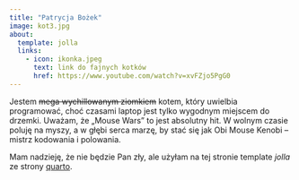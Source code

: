 ---
title: "Patrycja Bożek"
image: kot3.jpg
about:
  template: jolla
  links: 
    - icon: ikonka.jpeg
      text: link do fajnych kotków
      href: https://www.youtube.com/watch?v=xvFZjo5PgG0
---

Jestem ~~mega wychillowanym ziomkiem~~ kotem, który uwielbia programować, choć czasami laptop jest tylko wygodnym miejscem do drzemki. Uważam, że „Mouse Wars” to jest absolutny hit. W wolnym czasie poluję na myszy, a w głębi serca marzę, by stać się jak Obi Mouse Kenobi – mistrz kodowania i polowania.

::: {.callout-important title="Uwaga!" appearance="simple"}
Mam nadzieję, że nie będzie Pan zły, ale użyłam na tej stronie template *jolla* ze strony [quarto](https://quarto.org/docs/websites/website-about.html).
:::
